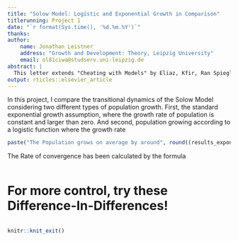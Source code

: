 ---
title: "Solow Model: Logistic and Exponential Growth in Comparison"
titlerunning: Project 1
date: "`r format(Sys.time(), '%d.%m.%Y')`"
thanks: 
author:
    name: Jonathan Leistner
    address: "Growth and Development: Theory, Leipzig University"
    email: ol81ciwa@studserv.uni-leipzig.de
abstract: |
  This letter extends "Cheating with Models" by Eliaz, Kfir, Ran Spiegler, and Yair Weiss (2021, American Economic Review: Insights, 3 (4): 417-34. DOI: 10.1257/aeri.20200635) to indicator variables and the heuristics used to analyze natural experiments. As such, it contributes a missing piece to "Methods Matter: p-Hacking and Publication Bias in Causal Analysis in Economics" by Brodeur, Abel, Nikolai Cook, and Anthony Heyes (2020, American Economic Review, 110 (11): 3634-60. DOI: 10.1257/aer.20190687). The underlying statistical issue is a type of streak selection discussed in "Surprised by the Hot Hand Fallacy? A Truth in the Law of Small Numbers" by Joshua B. Miller and Adam Sanjurjo (2018, Econometrica, 86: 2019-2047. DOI: 10.3982/ECTA14943). The overarching methodological point is to ``estimate, not testimate'' (McCloskey, 2008, p.249 of The Cult of Statistical Significance).
output: rticles::elsevier_article
---

<!--bibliography: bibliography.bib-->

<!--output:-->

<!--    html_document:-->

<!--        code_download: true-->

<!--output: rticles::elsevier_article-->


\newpage

In this project, I compare the transitional dynamics of the Solow Model considering two different types of population growth. First, the standard exponential growth assumption, where the growth rate of population is constant and larger than zero. And second, population growing according to a logistic function where the growth rate   
```{r, message=F, warning=F, results='asis', out.width="100%"}
paste("The Population grows on average by around", round((results_exponential$L[200]/L_init)/length(periods),1), "workers per period")

```

\newpage

The Rate of convergence has been calculated by the formula

```{r, message=F, warning=F, results='asis', out.width="100%"}

```


# For more control, try these Difference-In-Differences!

```{r, message=F, warning=F, results='asis', out.width="100%"}
```

```{r, echo=FALSE}
knitr::knit_exit()
```

```{=html}
<!--bibliography: bibliography.bib
<!--    @article{10.1257/aeri.20200635,-->
```
<!--    Author = {Eliaz, Kfir and Spiegler, Ran and Weiss, Yair},-->

<!--    Title = {Cheating with Models},-->

<!--    Journal = {American Economic Review: Insights},-->

<!--    Volume = {3},-->

<!--    Number = {4},-->

<!--    Year = {2021},-->

<!--    Month = {December},-->

<!--    Pages = {417-34},-->

<!--    DOI = {10.1257/aeri.20200635},-->

<!--    URL = {https://www.aeaweb.org/articles?id=10.1257/aeri.20200635}}-->

<!--dat2 <- data.frame(t=n_index, y1=random_walk1, y2=random_walk2, d=reversal)-->

<!--dat2_long <- reshape(dat2, varying=list( c('y1','y2') ), direction='long', timevar='RW')-->

<!--sub_id <- dat2_long$t>wind2[1] & dat2_long$t < wind2[2]-->

<!--dat2_sub <- dat2_long[sub_id,]-->

<!-- Practice makes perfect, and you'll be finding causal relationships in no time.-->

<!--www.damianclarke.net/teaching/Microeconometria/microeconometria.pdf-->

```{=html}
<!-- ## COMPILE FROM CLI
    Rscript -e "rmarkdown::render('Template_Paper.Rmd')"
    latexmk -c  && rm *.spl
-->
```
